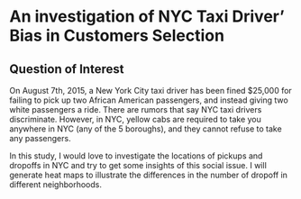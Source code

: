 # An investigation of NYC Taxi Driver' Bias in Customers Selection {#chapter2}

## Question of Interest
On August 7th, 2015, a New York City taxi driver has been fined $25,000 for failing to pick up two African American passengers, and instead giving two white passengers a ride. There are rumors that say NYC taxi drivers discriminate. However, in NYC, yellow cabs are required to take you anywhere in NYC (any of the 5 boroughs), and they cannot refuse to take any passengers.

In this study, I would love to investigate the locations of pickups and dropoffs in NYC and try to get some insights of this social issue. I will generate heat maps to illustrate the differences in the number of dropoff in different neighborhoods.
